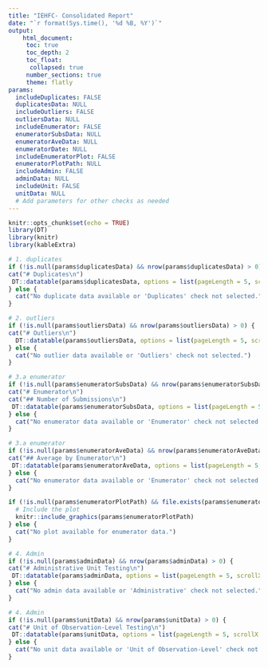 ```yaml
---
title: "IEHFC- Consolidated Report"
date: "`r format(Sys.time(), '%d %B, %Y')`"
output: 
    html_document:
     toc: true
     toc_depth: 2
     toc_float:
      collapsed: true
     number_sections: true
     theme: flatly
params: 
  includeDuplicates: FALSE
  duplicatesData: NULL
  includeOutliers: FALSE
  outliersData: NULL
  includeEnumerator: FALSE
  enumeratorSubsData: NULL
  enumeratorAveData: NULL
  enumeratorDate: NULL
  includeEnumeratorPlot: FALSE
  enumeratorPlotPath: NULL
  includeAdmin: FALSE
  adminData: NULL
  includeUnit: FALSE
  unitData: NULL
  # Add parameters for other checks as needed
---
```


```r
knitr::opts_chunk$set(echo = TRUE)
library(DT)
library(knitr)
library(kableExtra)

```


```r
# 1. duplicates
if (!is.null(params$duplicatesData) && nrow(params$duplicatesData) > 0) {
cat("# Duplicates\n")
 DT::datatable(params$duplicatesData, options = list(pageLength = 5, scrollX = TRUE))
} else {
  cat("No duplicate data available or 'Duplicates' check not selected.")
}
```


```r
# 2. outliers
if (!is.null(params$outliersData) && nrow(params$outliersData) > 0) {
cat("# Outliers\n")
  DT::datatable(params$outliersData, options = list(pageLength = 5, scrollX = TRUE))
} else {
  cat("No outlier data available or 'Outliers' check not selected.")
}
```

```r
# 3.a enumerator
if (!is.null(params$enumeratorSubsData) && nrow(params$enumeratorSubsData) > 0) {
cat("# Enumerator\n")
cat("## Number of Submissions\n")
 DT::datatable(params$enumeratorSubsData, options = list(pageLength = 5, scrollX = TRUE))
} else {
  cat("No enumerator data available or 'Enumerator' check not selected.")
}
```

```r
# 3.a enumerator
if (!is.null(params$enumeratorAveData) && nrow(params$enumeratorAveData) > 0) {
cat("## Average by Enumerator\n")
 DT::datatable(params$enumeratorAveData, options = list(pageLength = 5, scrollX = TRUE)) 
} else {
  cat("No enumerator data available or 'Enumerator' check not selected.")
}
```


```r
if (!is.null(params$enumeratorPlotPath) && file.exists(params$enumeratorPlotPath)) {
  # Include the plot
  knitr::include_graphics(params$enumeratorPlotPath)
} else {
  cat("No plot available for enumerator data.")
}
```



```r
# 4. Admin
if (!is.null(params$adminData) && nrow(params$adminData) > 0) {
cat("# Administrative Unit Testing\n")
 DT::datatable(params$adminData, options = list(pageLength = 5, scrollX = TRUE)) 
} else {
  cat("No admin data available or 'Administrative' check not selected.")
}
```

```r
# 4. Admin
if (!is.null(params$unitData) && nrow(params$unitData) > 0) {
cat("# Unit of Observation-Level Testing\n")
 DT::datatable(params$unitData, options = list(pageLength = 5, scrollX = TRUE)) 
} else {
  cat("No unit data available or 'Unit of Observation-Level' check not selected.")
}
```

